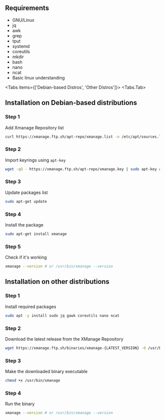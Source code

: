 
## Requirements
- GNU/Linux
- jq
- awk
- grep
- tput
- systemd 
- coreutils
- mkdir 
- bash
- nano
- ncat 
- Basic linux understanding

<Tabs items={['Debian-based Distros', 'Other Distros']}>
<Tabs.Tab>
<Steps>
## Installation on Debian-based distributions
### Step 1
Add Xmanage Repository list 
```bash
curl https://xmanage.ftp.sh/apt-repo/xmanage.list -o /etc/apt/sources.list.d/xmanage.list
```
### Step 2
Import keyrings using `apt-key`
```bash
wget -qO - https://xmanage.ftp.sh/apt-repo/xmanage.key | sudo apt-key add -
```
### Step 3
Update packages list
```bash
sudo apt-get update
```
### Step 4
Install the package
```bash
sudo apt-get install xmanage
```
### Step 5
Check if it's working
```bash
xmanage --version # or /usr/bin/xmanage --version
```
</Steps>
</Tabs.Tab>
<Tabs.Tab>
<Steps>

## Installation on other distributions
### Step 1
Install required packages
```bash
sudo apt -y install sudo jq gawk coreutils nano ncat
```
### Step 2
Download the latest release from the XManage Repository
```bash
wget https://xmanage.ftp.sh/binaries/xmanage-{LATEST_VERSION} -O /usr/bin/xmanage
```
### Step 3
Make the downloaded binary executable
```bash
chmod +x /usr/bin/xmanage
```
### Step 4
Run the binary
```bash
xmanage --version # or /usr/bin/xmanage --version
```

</Steps>
</Tabs.Tab>